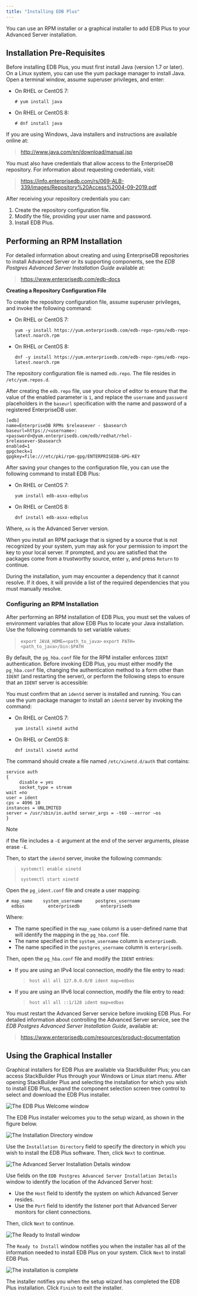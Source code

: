 ```yaml
---
title: "Installing EDB Plus"
---
```


<div id="installing_edb_plus" class="registered_link"></div>


You can use an RPM installer or a graphical installer to add EDB Plus to your Advanced Server installation.

## Installation Pre-Requisites

Before installing EDB Plus, you must first install Java (version 1.7 or later). On a Linux system, you can use the yum package manager to install Java. Open a terminal window, assume superuser privileges, and enter:

  - On RHEL or CentOS 7:

    `# yum install java`

  - On RHEL or CentOS 8:

    `# dnf install java`

If you are using Windows, Java installers and instructions are available online at:

> <http://www.java.com/en/download/manual.jsp>

You must also have credentials that allow access to the EnterpriseDB repository. For information about requesting credentials, visit:

> <https://info.enterprisedb.com/rs/069-ALB-339/images/Repository%20Access%2004-09-2019.pdf>

After receiving your repository credentials you can:

1.  Create the repository configuration file.
2.  Modify the file, providing your user name and password.
3.  Install EDB Plus.

## Performing an RPM Installation



For detailed information about creating and using EnterpriseDB repositories to install Advanced Server or its supporting components, see the *EDB Postgres Advanced Server Installation Guide* available at:

> <https://www.enterprisedb.com/edb-docs>

**Creating a Repository Configuration File**

To create the repository configuration file, assume superuser privileges, and invoke the following command:

  - On RHEL or CentOS 7:

    `yum -y install https://yum.enterprisedb.com/edb-repo-rpms/edb-repo-latest.noarch.rpm`

  - On RHEL or CentOS 8:

    `dnf -y install https://yum.enterprisedb.com/edb-repo-rpms/edb-repo-latest.noarch.rpm`

The repository configuration file is named `edb.repo`. The file resides in `/etc/yum.repos.d`.

After creating the `edb.repo` file, use your choice of editor to ensure that the value of the enabled parameter is `1`, and replace the `username` and `password` placeholders in the `baseurl` specification with the name and password of a registered EnterpriseDB user.

``` text
[edb]
name=EnterpriseDB RPMs $releasever - $basearch
baseurl=https://<username>:<password>@yum.enterprisedb.com/edb/redhat/rhel-
$releasever-$basearch
enabled=1
gpgcheck=1
gpgkey=file:///etc/pki/rpm-gpg/ENTERPRISEDB-GPG-KEY
```

After saving your changes to the configuration file, you can use the following command to install EDB Plus:

  - On RHEL or CentOS 7:

    `yum install edb-asxx-edbplus`

  - On RHEL or CentOS 8:

    `dnf install edb-asxx-edbplus`

Where, `xx` is the Advanced Server version.

When you install an RPM package that is signed by a source that is not recognized by your system, yum may ask for your permission to import the key to your local server. If prompted, and you are satisfied that the packages come from a trustworthy source, enter `y`, and press `Return` to continue.

During the installation, yum may encounter a dependency that it cannot resolve. If it does, it will provide a list of the required dependencies that you must manually resolve.

### Configuring an RPM Installation

After performing an RPM installation of EDB Plus, you must set the values of environment variables that allow EDB Plus to locate your Java installation. Use the following commands to set variable values:

> `export JAVA_HOME=<path_to_java>`
> `export PATH=<path_to_java>/bin:$PATH`

By default, the `pg_hba.conf` file for the RPM installer enforces `IDENT` authentication. Before invoking EDB Plus, you must either modify the `pg_hba.conf` file, changing the authentication method to a form other than `IDENT` (and restarting the server), or perform the following steps to ensure that an `IDENT` server is accessible:

You must confirm that an `identd` server is installed and running. You can use the yum package manager to install an `identd` server by invoking the command:

  - On RHEL or CentOS 7:

    `yum install xinetd authd`

  - On RHEL or CentOS 8:

    `dnf install xinetd authd`

The command should create a file named `/etc/xinetd.d/auth` that contains:

``` text
service auth
{
     disable = yes
     socket_type = stream
wait =no
user = ident
cps = 4096 10
instances = UNLIMITED
server = /usr/sbin/in.authd server_args = -t60 --xerror –os
}
```

<div class="note">

<div class="title">

Note

</div>

if the file includes a `-E` argument at the end of the server arguments, please erase `-E`.

</div>

Then, to start the `identd` server, invoke the following commands:

> `systemctl enable xinetd`
>
> `systemctl start xinetd`

Open the `pg_ident.conf` file and create a user mapping:

``` text
# map_name    system_username     postgres_username
  edbas         enterprisedb        enterprisedb
```

Where:

  - The name specified in the `map_name` column is a user-defined name that will identify the mapping in the `pg_hba.conf` file.
  - The name specified in the `system_username` column is `enterprisedb`.
  - The name specified in the `postgres_username` column is `enterprisedb`.

Then, open the `pg_hba.conf` file and modify the `IDENT` entries:

  - If you are using an IPv4 local connection, modify the file entry to read:

    > `host all all 127.0.0.0/0 ident map=edbas`

  - If you are using an IPv6 local connection, modify the file entry to read:

    > `host all all ::1/128 ident map=edbas`

You must restart the Advanced Server service before invoking EDB Plus. For detailed information about controlling the Advanced Server service, see the *EDB Postgres Advanced Server Installation Guide*, available at:

> <https://www.enterprisedb.com/resources/product-documentation>

## Using the Graphical Installer



Graphical installers for EDB Plus are available via StackBuilder Plus; you can access StackBuilder Plus through your Windows or Linux start menu. After opening StackBuilder Plus and selecting the installation for which you wish to install EDB Plus, expand the component selection screen tree control to select and download the EDB Plus installer.

![*The EDB Plus Welcome window*](images/edb_plus_welcome.png)

The EDB Plus installer welcomes you to the setup wizard, as shown in the figure below.

![*The Installation Directory window*](images/installation_directory.png)

Use the `Installation Directory` field to specify the directory in which you wish to install the EDB Plus software. Then, click `Next` to continue.

![*The Advanced Server Installation Details window*](images/advanced_server_installation_details.png)

Use fields on the `EDB Postgres Advanced Server Installation Details` window to identify the location of the Advanced Server host:

  - Use the `Host` field to identify the system on which Advanced Server resides.
  - Use the `Port` field to identify the listener port that Advanced Server monitors for client connections.

Then, click `Next` to continue.

![*The Ready to Install window*](images/ready_to_install.png)

The `Ready to Install` window notifies you when the installer has all of the information needed to install EDB Plus on your system. Click `Next` to install EDB Plus.

![*The installation is complete*](images/installation_complete.png)

The installer notifies you when the setup wizard has completed the EDB Plus installation. Click `Finish` to exit the installer.
